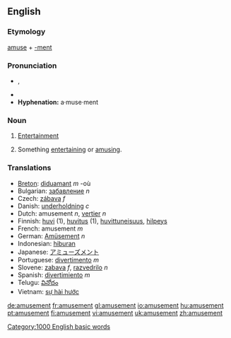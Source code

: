 ==English==

===Etymology===
[[amuse]] + [[-ment]]

===Pronunciation===
* {{IPA|/əˈmjuzmənt/}}, {{SAMPA|/@"mjuzm@nt/}}
*{{audio|en-us-amusement.ogg|Audio (US)}}
*'''Hyphenation:''' a·muse·ment

===Noun===
{{en-noun|s|-}}

# {{uncountable}} [[entertainment|Entertainment]]
# {{countable}} Something [[entertaining]] or [[amuse|amusing]].

===Translations===
*[[Breton]]: [[diduamant]] ''m'' -où
*Bulgarian: [[забавление]] ''n''
*Czech: [[zábava]] ''f''
*Danish: [[underholdning]] ''c''
*Dutch: amusement ''n'', [[vertier]] ''n''
*Finnish: [[huvi]] (1), [[huvitus]] (1), [[huvittuneisuus]], [[hilpeys]]
*French: amusement ''m''
*German: [[Amüsement]] ''n''
*Indonesian: [[hibur]]an
*Japanese: [[アミューズメント]]
*Portuguese: [[divertimento]] ''m'' 
*Slovene: [[zabava]] ''f'', [[razvedrilo]] ''n''
*Spanish: [[divertimiento]] ''m''
*Telugu: [[వినోదం]]
* Vietnam: [[sự hài hước]]

[[Category:1000 English basic words]]

[[de:amusement]]
[[fr:amusement]]
[[gl:amusement]]
[[io:amusement]]
[[hu:amusement]]
[[pt:amusement]]
[[fi:amusement]]
[[vi:amusement]]
[[uk:amusement]]
[[zh:amusement]]
